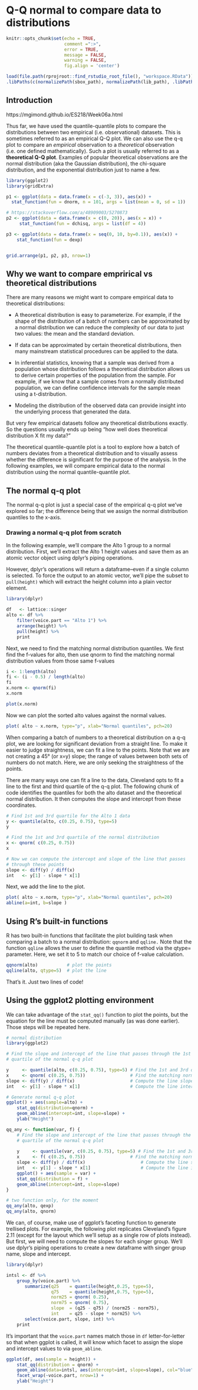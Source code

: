 # Q-Q normal to compare data to distributions

```r
knitr::opts_chunk$set(echo = TRUE, 
                      comment =":>", 
                      error = TRUE, 
                      message = FALSE, 
                      warning = FALSE,
                      fig.align = 'center')
```

```r
load(file.path(rprojroot::find_rstudio_root_file(), "workspace.RData"))
.libPaths(c(normalizePath(sbox_path), normalizePath(lib_path), .libPaths()))
```

## Introduction

https://mgimond.github.io/ES218/Week06a.html

Thus far, we have used the quantile-quantile plots to compare the distributions between two empirical (i.e. observational) datasets. This is sometimes referred to as an empirical Q-Q plot. We can also use the q-q plot to compare an *empirical* observation to a *theoretical* observation (i.e. one defined mathematically). Such a plot is usually referred to as a **theoretical Q-Q plot**. Examples of popular theoretical observations are the normal distribution (aka the Gaussian distribution), the chi-square distribution, and the exponential distribution just to name a few.

```r
library(ggplot2)
library(gridExtra)

p1 <- ggplot(data = data.frame(x = c(-3, 3)), aes(x)) +
  stat_function(fun = dnorm, n = 101, args = list(mean = 0, sd = 1))

# https://stackoverflow.com/a/48909003/5270873
p2 <- ggplot(data = data.frame(x = c(0, 20)), aes(x = x)) +
     stat_function(fun = dchisq, args = list(df = 4))

p3 <- ggplot(data = data.frame(x = seq(0, 10, by=0.1)), aes(x)) + 
    stat_function(fun = dexp)


grid.arrange(p1, p2, p3, nrow=1)
```

## Why we want to compare emprirical vs theoretical distributions
There are many reasons we might want to compare empirical data to theoretical distributions:

* A theoretical distribution is easy to parameterize. For example, if the shape of the distribution of a batch of numbers can be approximated by a normal distribution we can reduce the complexity of our data to just two values: the mean and the standard deviation.

* If data can be approximated by certain theoretical distributions, then many mainstream statistical procedures can be applied to the data.

* In inferential statistics, knowing that a sample was derived from a population whose distribution follows a theoretical distribution allows us to derive certain properties of the population from the sample. For example, if we know that a sample comes from a normally distributed population, we can define confidence intervals for the sample mean using a t-distribution.

* Modeling the distribution of the observed data can provide insight into the underlying process that generated the data.

But very few empirical datasets follow any theoretical distributions exactly. So the questions usually ends up being “how well does theoretical distribution X fit my data?”

The theoretical quantile-quantile plot is a tool to explore how a batch of numbers deviates from a theoretical distribution and to visually assess whether the difference is significant for the purpose of the analysis. In the following examples, we will compare empirical data to the normal distribution using the normal quantile-quantile plot.

## The normal q-q plot
The normal q-q plot is just a special case of the empirical q-q plot we’ve explored so far; the difference being that we assign the normal distribution quantiles to the x-axis.

### Drawing a normal q-q plot from scratch
In the following example, we’ll compare the Alto 1 group to a normal distribution. First, we’ll extract the Alto 1 height values and save them as an atomic vector object using dplyr’s piping operations. 

However, dplyr’s operations will return a dataframe–even if a single column is selected. To force the output to an atomic vector, we’ll pipe the subset to `pull(height)` which will extract the height column into a plain vector element.

```r
library(dplyr)

df   <- lattice::singer
alto <- df %>%  
    filter(voice.part == "Alto 1") %>% 
    arrange(height) %>% 
    pull(height) %>% 
    print
```

Next, we need to find the matching normal distribution quantiles. We first find the f-values for alto, then use qnorm to find the matching normal distribution values from those same f-values

```r
i <- 1:length(alto)
fi <- (i - 0.5) / length(alto)
fi
x.norm <- qnorm(fi)
x.norm
```


```r
plot(x.norm)
```

Now we can plot the sorted alto values against the normal values.

```r
plot( alto ~ x.norm, type="p", xlab="Normal quantiles", pch=20)
```

When comparing a batch of numbers to a theoretical distribution on a q-q plot, we are looking for significant deviation from a straight line. To make it easier to judge straightness, we can fit a line to the points. Note that we are not creating a 45° (or x=y) slope; the range of values between both sets of numbers do not match. Here, we are only seeking the straightness of the points.

There are many ways one can fit a line to the data, Cleveland opts to fit a line to the first and third quartile of the q-q plot. The following chunk of code identifies the quantiles for both the alto dataset and the theoretical normal distribution. It then computes the slope and intercept from these coordinates.

```r
# Find 1st and 3rd quartile for the Alto 1 data
y <- quantile(alto, c(0.25, 0.75), type=5)
y
```

```r
# Find the 1st and 3rd quartile of the normal distribution
x <- qnorm( c(0.25, 0.75))
x
```
```r
# Now we can compute the intercept and slope of the line that passes
# through these points
slope <- diff(y) / diff(x)
int   <- y[1] - slope * x[1]
```

Next, we add the line to the plot.

```r
plot( alto ~ x.norm, type="p", xlab="Normal quantiles", pch=20)
abline(a=int, b=slope )
```

## Using R’s built-in functions
R has two built-in functions that facilitate the plot building task when comparing a batch to a normal distribution: `qqnorm` and  `qqline.` Note that the function `qqline` allows the user to define the quantile method via the qtype= parameter. Here, we set it to 5 to match our choice of f-value calculation.

```r
qqnorm(alto)           # plot the points
qqline(alto, qtype=5)  # plot the line
```

That’s it. Just two lines of code!

## Using the ggplot2 plotting environment
We can take advantage of the `stat_qq()` function to plot the points, but the equation for the line must be computed manually (as was done earlier). Those steps will be repeated here.

```r
# normal distribution
library(ggplot2)

# Find the slope and intercept of the line that passes through the 1st and 3rd
# quartile of the normal q-q plot

y     <- quantile(alto, c(0.25, 0.75), type=5) # Find the 1st and 3rd quartiles
x     <- qnorm( c(0.25, 0.75))                 # Find the matching normal values on the x-axis
slope <- diff(y) / diff(x)                     # Compute the line slope
int   <- y[1] - slope * x[1]                   # Compute the line intercept

# Generate normal q-q plot
ggplot() + aes(sample=alto) + 
    stat_qq(distribution=qnorm) + 
    geom_abline(intercept=int, slope=slope) + 
    ylab("Height") 
```

```r

qq_any <- function(var, f) {
    # Find the slope and intercept of the line that passes through the 1st and 3rd
    # quartile of the normal q-q plot
    
    y     <- quantile(var, c(0.25, 0.75), type=5) # Find the 1st and 3rd quartiles
    x     <- f( c(0.25, 0.75))                 # Find the matching normal values x-axis
    slope <- diff(y) / diff(x)                     # Compute the line slope
    int   <- y[1] - slope * x[1]                   # Compute the line intercept
    ggplot() + aes(sample = var) + 
    stat_qq(distribution = f) + 
    geom_abline(intercept=int, slope=slope)
}

# two function only, for the moment
qq_any(alto, qexp)
qq_any(alto, qnorm)
```

We can, of course, make use of ggplot’s faceting function to generate trellised plots. For example, the following plot replicates Cleveland’s figure 2.11 (except for the layout which we’ll setup as a single row of plots instead). But first, we will need to compute the slopes for each singer group. We’ll use dplyr’s piping operations to create a new dataframe with singer group name, slope and intercept.

```r
library(dplyr)

intsl <- df %>% 
    group_by(voice.part) %>% 
       summarize(q25    = quantile(height,0.25, type=5),
                 q75    = quantile(height,0.75, type=5),
                 norm25 = qnorm( 0.25),
                 norm75 = qnorm( 0.75),
                 slope  = (q25 - q75) / (norm25 - norm75),
                 int    = q25 - slope * norm25) %>%
       select(voice.part, slope, int) %>% 
    print
```

It’s important that the `voice.part` names match those in `df` letter-for-letter so that when ggplot is called, it will know which facet to assign the slope and intercept values to via `geom_abline`.

```r
ggplot(df, aes(sample = height)) + 
    stat_qq(distribution = qnorm) + 
    geom_abline(data=intsl, aes(intercept=int, slope=slope), col="blue") +
    facet_wrap(~voice.part, nrow=1) + 
    ylab("Height") 
```

